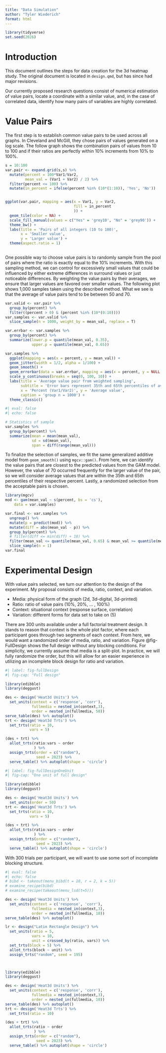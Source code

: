 ```yaml
---
title: "Data Simulation"
author: "Tyler Wiederich"
format: html
---
```


```r
library(tidyverse)
set.seed(2026)
```

# Introduction

This document outlines the steps for data creation for the 3d heatmap study. 
The original document is located in `design.qmd`, but has since had major revisions. 

Our currently proposed research questions consist of numerical estimation of value pairs, locate a coordinate with a similar value, and, in the case of correlated data, identify how many pairs of variables are highly correlated.

# Value Pairs

The first step is to establish common value pairs to be used across all graphs. 
In Cleveland and McGill, they chose pairs of values generated on a log scale. 
The follow graph shows the combination pairs of values from 10 to 100 and if their ratios are perfectly within 10% increments from 10% to 100%. 

```r
s = 10:100
var.pair <- expand.grid(s,s) %>% 
  mutate(percent = 100*Var1/Var2,
         mean_val = (Var1 + Var2) / 2) %>% 
  filter(percent <= 100) %>% 
  mutate(in_percent = ifelse(percent %in% (10*(1:10)), 'Yes', 'No'))


ggplot(var.pair, mapping = aes(x = Var1, y = Var2, 
                               fill = in_percent
                               )) + 
  geom_tile(color = NA) + 
  scale_fill_manual(values = c("Yes" = 'grey10', "No" = 'grey90')) +
  theme_bw() +
  labs(title = 'Pairs of all integers (10 to 100)',
       x = 'Smaller value',
       y = 'Larger value') +
  theme(aspect.ratio = 1) 
  
```



One possible way to choose value pairs is to randomly sample from the pool of pairs where the ratio is exactly equal to the 10% increments.
With this sampling method, we can control for excessively small values that could be influenced by either extreme differences in surround values or just noticeable differences. 
By weighting the value pairs by their averages, we ensure that larger values are favored over smaller values. 
The following plot shows 1,000 samples taken using the described method.
What we see is that the average of value pairs tend to be between 50 and 70.


```r
var.valid <- var.pair %>% 
  group_by(percent) %>% 
  filter((percent > 0) & (percent %in% (10*(0:10))))
var.samples <- var.valid %>% 
  slice_sample(n = 1000, weight_by = mean_val, replace = T)

var.errbar <- var.samples %>% 
  group_by(percent) %>% 
  summarize(lower.p = quantile(mean_val, 0.35),
            upper.p = quantile(mean_val, 0.65))

var.samples %>% 
  ggplot(mapping = aes(x = percent, y = mean_val)) + 
  geom_jitter(width = 1/2, alpha = 1/100) + 
  geom_smooth() + 
  geom_errorbar(data = var.errbar, mapping = aes(x = percent, y = NULL, ymin = lower.p, ymax = upper.p), width = 3, color = 'red') + 
  scale_y_continuous(breaks = seq(0, 100, 10)) +
  labs(title = 'Average value pair from weighted sampling',
       subtitle = 'Error bars represent 35th and 65th percentiles of average value',
       x = 'Percent (Var1/Var2)', y = 'Average value',
       caption = 'group n = 1000') + 
  theme_classic()
```

```r
#| eval: false
#| echo: false

# Statistics of sample
var.samples %>% 
  group_by(percent) %>% 
  summarize(mean = mean(mean_val),
            sd = sd(mean_val),
            span = diff(range(mean_val)))
```

To finalize the selection of samples, we fit the same generalized additive model from `geom_smooth()` using `mgcv::gam()`. 
From here, we can identify the value pairs that are closest to the predicted values from the GAM model.
However, the value of 70 occurred frequently for the larger value of the pair, so we will consider average values that are within the 35th and 65th percentiles of their respective percent.
Lastly, a randomized selection from the acceptable pairs is chosen.


```r
library(mgcv)
mod <- gam(mean_val ~ s(percent, bs = 'cs'),
    data = var.samples)

var.final <- var.samples %>% 
  ungroup() %>% 
  mutate(p = predict(mod)) %>% 
  mutate(diff = abs(mean_val - p)) %>% 
  group_by(percent) %>% 
  # filter(diff <= min(diff) + 10) %>%
  filter(mean_val <= quantile(mean_val, 0.65) & mean_val >= quantile(mean_val, 0.35)) %>%
  slice_sample(n = 1)
var.final
```

# Experimental Design

With value pairs selected, we turn our attention to the design of the experiment. 
My proposal consists of media, ratio, context, and variation.

- Media: physical form of the graph (2d, 3d-digital, 3d-printed)
- Ratio: ratio of value pairs (10%, 20%, ... , 100%)
- Context: situational context (response surface, correlation)
- Variation: different forms for data set to take on (5)

There are 300 units available under a full factorial treatment design.
It stands to reason that context is the whole plot factor, where each participant goes through two segments of each context. 
From here, we would want a randomized order of media, ratio, and variation. 
Figure @fig-FullDesign shows the full design without any blocking conditions.
For simplicity, we currently assume that media is a split-plot. In practice, we will fully randomize the order, but this will allow for an easier experience in utilizing an incomplete block design for ratio and variation.


```r
#| label: fig-fullDesign
#| fig-cap: "Full design"

library(edibble)
library(deggust)

des <- design('Heat3d Units') %>% 
  set_units(context = c('response', 'corr'),
            fullmedia = nested_in(context,3),
            order = nested_in(fullmedia, 50))
serve_table(des) %>% autoplot()
trt <- design('Heat3d Trts') %>% 
  set_trts(ratio = 10,
           vars = 5)

(des + trt) %>% 
  allot_trts(ratio:vars ~ order
             ) %>% 
  assign_trts(order = c("random"),
              seed = 2023) %>% 
  serve_table() %>% autoplot(shape = 'circle')

```

```r
#| label: fig-fullDesignOneUnit
#| fig-cap: "One unit of full design"

library(edibble)
library(deggust)

des <- design('Heat3d Units') %>% 
  set_units(order = 50)
trt <- design('Heat3d Trts') %>% 
  set_trts(ratio = 10,
           vars = 5)

(des + trt) %>% 
  allot_trts(ratio:vars ~ order
             ) %>% 
  assign_trts(order = c("random"),
              seed = 2023) %>% 
  serve_table() %>% autoplot(shape = 'circle')

```

With 300 trials per participant, we will want to use some sort of incomplete blocking structure.

```r
#| eval: false
#| echo: false
# bibd <- takeout(menu_bibd(t = 10, r = 2, k = 5))
# examine_recipe(bibd)
# examine_recipe(takeout(menu_lsd(t=5)))

des <- design('Heat3d Units') %>% 
  set_units(context = c('response', 'corr'),
            fullmedia = nested_in(context,3),
            order = nested_in(fullmedia, 10))
serve_table(des) %>% autoplot()

lr <- design("Latin Rectangle Design") %>%
  set_units(ratio = 5,
            vars = 10,
            unit = crossed_by(ratio, vars)) %>%
  set_trts(block = 5) %>%
  allot_trts(block ~ unit) %>%
  assign_trts("random", seed = 195)




```







```r

library(edibble)
library(deggust)

des <- design('Heat3d Units') %>% 
  set_units(context = c('response', 'corr'),
            fullmedia = nested_in(context,3),
            order = nested_in(fullmedia, 10))
serve_table(des) %>% autoplot()
trt <- design('Heat3d Trts') %>% 
  set_trts(ratio = 10)

(des + trt) %>% 
  allot_trts(ratio ~ order
             ) %>% 
  assign_trts(order = c("random"),
              seed = 2023) %>% 
  serve_table() %>% autoplot(shape = 'circle')

```



